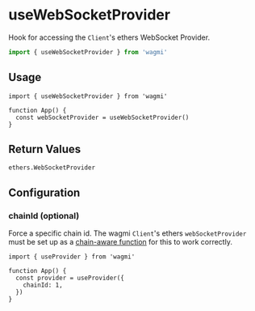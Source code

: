 # useWebSocketProvider

Hook for accessing the `Client`'s ethers WebSocket Provider.

```ts
import { useWebSocketProvider } from 'wagmi'
```

## Usage

```tsx
import { useWebSocketProvider } from 'wagmi'

function App() {
  const webSocketProvider = useWebSocketProvider()
}
```

## Return Values

```tsx
ethers.WebSocketProvider
```

## Configuration

### chainId (optional)

Force a specific chain id. The wagmi `Client`'s ethers `webSocketProvider` must be set up as a [chain-aware function](/docs/client#websocketprovider-optional) for this to work correctly.

```tsx {5}
import { useProvider } from 'wagmi'

function App() {
  const provider = useProvider({
    chainId: 1,
  })
}
```
